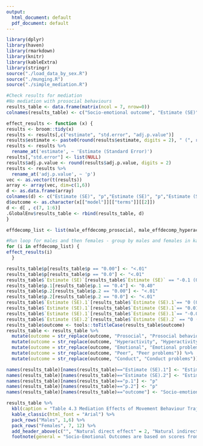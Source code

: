 ```yaml
---
output:
  html_document: default
  pdf_document: default
---
```

```r
library(dplyr)
library(haven)
library(rmarkdown)
library(knitr)
library(kableExtra)
library(stringr)
source("./load_data_by_sex.R")
source("./munging.R")
source("./simple_mediation.R")
```

```r
#Check results for mediation 
#No mediation with prosocial behaviours
results_table <- data.frame(matrix(ncol = 7, nrow=0))
colnames(results_table) <- c("Socio-emotional outcome", "Estimate (SE)", "p", "Estimate (SE)", "p", "Estimate (SE)", "p")

effect_results <- function (x) {
results <- broom::tidy(x)
results <- results[,c("estimate", "std.error", "adj.p.value")]
results$estimate <- paste0(round(results$estimate, digits = 2), " (", round(results$std.error, digits = 2), ")")
results <- results %>% 
  rename_at('estimate', ~ 'Estimate (Standard Error)')
results[,"std.error"] <- list(NULL)
results$adj.p.value <- round(results$adj.p.value, digits = 2)
results <- results %>% 
  rename_at('adj.p.value', ~ 'p')
vec <- as.vector(t(results))
array <- array(vec, dim=c(1,6))
d <- as.data.frame(array)
colnames(d) <- c("Estimate (SE)", "p","Estimate (SE)", "p","Estimate (SE)", "p")
d$outcome <- as.character(x[["model"]][["terms"]][[2]]) 
d <- d[ , c(7, 1:6)] 
.GlobalEnv$results_table <- rbind(results_table, d)
}

effdecomp_list <- list(male_effdecomp_prosocial, male_effdecomp_hyperactivity, male_effdecomp_emotional, male_effdecomp_peer, male_effdecomp_conduct, male_effdecomp_total, female_effdecomp_prosocial, female_effdecomp_hyperactivity, female_effdecomp_emotional, female_effdecomp_peer, female_effdecomp_conduct, female_effdecomp_total)

#Run loop for males and then females - group by males and females in kable table 
for (i in effdecomp_list) {
effect_results(i)
  }

```

```r
results_table$p[results_table$p == "0.00"] <- "<.01"
results_table$p[results_table$p == "0.0"] <- "<.01"
results_table$`Estimate (SE)`[results_table$`Estimate (SE)` == "-0.1 (0.04)"] <- "-0.10 (0.04)"
results_table$p.1[results_table$p.1 == "0.4"] <- "0.40"
results_table$p.2[results_table$p.2 == "0.00"] <- "<.01"
results_table$p.2[results_table$p.2 == "0.0"] <- "<.01"
results_table$`Estimate (SE).1`[results_table$`Estimate (SE).1`== "0 (0)"] <- "0.00 (0.00)"
results_table$`Estimate (SE).1`[results_table$`Estimate (SE).1`== "0.01 (0)"] <- "0.01 (0.00)"
results_table$`Estimate (SE).1`[results_table$`Estimate (SE).1`== "-0.01 (0)"] <- "-0.01 (0.00)"
results_table$`Estimate (SE).2`[results_table$`Estimate (SE).2` == "0 (0.04)"] <- "0.00 (0.04)"
results_table$outcome <- tools::toTitleCase(results_table$outcome)
results_table <- results_table %>% 
  mutate(outcome = str_replace(outcome, "Prosocial", "Prosocial behaviour")) %>% 
  mutate(outcome = str_replace(outcome, "Hyperactivity", "Hyperactivity-inattentiveness")) %>% 
  mutate(outcome = str_replace(outcome, "Emotional", "Emotional problems ")) %>% 
  mutate(outcome = str_replace(outcome, "Peer", "Peer problems")) %>% 
  mutate(outcome = str_replace(outcome, "Conduct", "Conduct problems"))

names(results_table)[names(results_table)=="Estimate (SE).1"] <- "Estimate (SE)"
names(results_table)[names(results_table)=="Estimate (SE).2"] <- "Estimate (SE)"
names(results_table)[names(results_table)=="p.1"] <- "p"
names(results_table)[names(results_table)=="p.2"] <- "p"
names(results_table)[names(results_table)=="outcome"] <- "Socio-emotional outcome"


```


```r
results_table %>% 
  kbl(caption = "Table 4.3 Mediation Effects of Movement Behaviour Trajectories and Socio-Emotional Outcomes") %>% 
  kable_classic(html_font = "Arial") %>% 
  pack_rows("Males", 1,6) %>% 
  pack_rows("Females", 7, 12) %>% 
  add_header_above(c("", "Natural direct effect" = 2, "Natural indirect effect" = 2, "Total effect" = 2)) %>% 
  footnote(general = "Socio-Emotional Outcomes are based on scores from the Strengths and Difficulties Questionnaire. SE = Standard Error")
```



